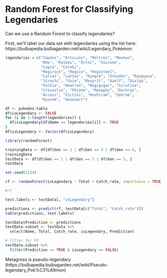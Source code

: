 # Random Forest for Classifying Legendaries

Can we use a Random Forest to classify legendaries?

First, we'll label our data set with legendaries using the list here: https://bulbapedia.bulbagarden.net/wiki/Legendary_Pokémon

```r
legendaries = c("Zapdos", "Articuno", "Moltres", "Mewtwo",
                "Mew", "Raikou", "Entei", "Suicune", 
                "Lugia", "Celebi", 
                "Regirock", "Regice", "Registeel",
                "Latias", "Latios", "Kyogre", "Groudon", "Rayquaza",
                "Jirachi", "Uxie", "Mesprit", "Azelf", "Dialga", 
                "Palkia", "Heatran", "Regigigas", "Giratina", 
                "Cresselia", "Phione", "Manaphy", "Darkrai",
                "Arceus", "Victini", "Reshiram", "Zekrom", 
                "Kyurem", "Genesect")

df <- pokedex.table
df$isLegendary <- FALSE
for (i in 1:length(legendaries)) {
  df$isLegendary[df$Name == legendaries[i]] <- TRUE
}
df$isLegendary <- factor(df$isLegendary)
```

```r
library(randomForest)

trainingData <- df[df$Gen == 2 | df$Gen == 4 | df$Gen == 6, ]
trainingData
testData <- df[df$Gen == 1 | df$Gen == 3 | df$Gen == 5, ]
testData

set.seed(1234)

rf <- randomForest(isLegendary ~ Total + Catch_rate, importance = TRUE, mtry=2, data = trainingData, na.action=na.exclude)

#rf

test.labels <- testData[, "isLegendary"]

predictions <- predict(rf, testData[c("Total", "Catch_rate")])
table(predictions, test.labels)
```

```r
testData$Prediction <- predictions
testData.subset <- testData %>%
  select(Name, Total, Catch_rate, isLegendary, Prediction)
```

```r
# filter for FP
testData.subset %>%
  filter(Prediction == TRUE & isLegendary == FALSE)
```

Metagross is pseudo-legendary (https://bulbapedia.bulbagarden.net/wiki/Pseudo-legendary_Pok%C3%A9mon)

